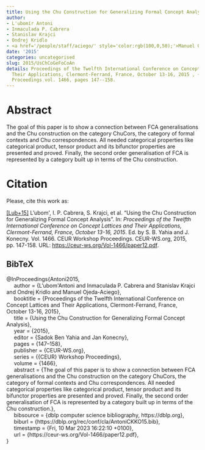 ```yaml
---
title: Using the Chu Construction for Generalizing Formal Concept Analysis
author:
- L'ubomír Antoni
- Inmaculada P. Cabrera
- Stanislav Krajci
- Ondrej Kridlo
- <a href='/people/staff/aciego/' style='color:rgb(100,0,50);'>Manuel Ojeda-Aciego</a>
date: '2015'
categories: uncategorised
slug: 2015/UsChCoGeFoCoAn
details: Proceedings of the Twelfth International Conference on Concept Lattices and
  Their Applications, Clermont-Ferrand, France, October 13-16, 2015 , {CEUR} Workshop
  Proceedings vol. 1466, pages 147--158.
---
```




# Abstract


The goal of this paper is to show a connection between FCA generalisations and the Chu construction on the category ChuCors, the category of formal contexts and Chu correspondences. All needed categorical properties like categorical product, tensor  product and its bifunctor properties are presented and proved. Finally, the second order generalisation of FCA is represented by a category built up in terms of the Chu construction.








# Citation
Please, cite this work as:


<a name=bib-Antoni2015></a>[[Lub+15]](#cite-Antoni2015) L'ubom\'\irAntoni, I. P. Cabrera, S. Krajci, et al. “Using the Chu Construction for Generalizing Formal Concept Analysis”. In: _Proceedings of the Twelfth International Conference on Concept Lattices and Their Applications, Clermont-Ferrand, France, October 13-16, 2015_. Ed. by S. B. Yahia and J. Konecny. Vol. 1466. CEUR Workshop Proceedings. CEUR-WS.org, 2015, pp. 147-158. URL: [https://ceur-ws.org/Vol-1466/paper12.pdf](https://ceur-ws.org/Vol-1466/paper12.pdf).

::: {.callout-note appearance="minimal" collapse=true}

## BibTeX

@InProceedings{Antoni2015,<br>&nbsp;&nbsp;&nbsp;&nbsp;  author = {L'ubom\'\ir Antoni and Inmaculada P. Cabrera and Stanislav Krajci and Ondrej Kridlo and Manuel Ojeda-Aciego},<br>&nbsp;&nbsp;&nbsp;&nbsp;  booktitle = {Proceedings of the Twelfth International Conference on Concept Lattices and Their Applications, Clermont-Ferrand, France, October 13-16, 2015},<br>&nbsp;&nbsp;&nbsp;&nbsp;  title = {Using the Chu Construction for Generalizing Formal Concept Analysis},<br>&nbsp;&nbsp;&nbsp;&nbsp;  year = {2015},<br>&nbsp;&nbsp;&nbsp;&nbsp;  editor = {Sadok Ben Yahia and Jan Konecny},<br>&nbsp;&nbsp;&nbsp;&nbsp;  pages = {147--158},<br>&nbsp;&nbsp;&nbsp;&nbsp;  publisher = {CEUR-WS.org},<br>&nbsp;&nbsp;&nbsp;&nbsp;  series = {{CEUR} Workshop Proceedings},<br>&nbsp;&nbsp;&nbsp;&nbsp;  volume = {1466},<br>&nbsp;&nbsp;&nbsp;&nbsp;  abstract = {The goal of this paper is to show a connection between FCA generalisations and the Chu construction on the category ChuCors, the category of formal contexts and Chu correspondences. All needed categorical properties like categorical product, tensor  product and its bifunctor properties are presented and proved. Finally, the second order generalisation of FCA is represented by a category built up in terms of the Chu construction.},<br>&nbsp;&nbsp;&nbsp;&nbsp;  bibsource = {dblp computer science bibliography, https://dblp.org},<br>&nbsp;&nbsp;&nbsp;&nbsp;  biburl = {https://dblp.org/rec/conf/cla/AntoniCKKO15.bib},<br>&nbsp;&nbsp;&nbsp;&nbsp;  timestamp = {Fri, 10 Mar 2023 16:22:10 +0100},<br>&nbsp;&nbsp;&nbsp;&nbsp;  url = {https://ceur-ws.org/Vol-1466/paper12.pdf},<br>}

:::








